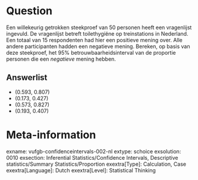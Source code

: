 Question
========
Een willekeurig getrokken steekproef van 50 personen heeft een vragenlijst ingevuld. De vragenlijst betreft toilethygiëne op treinstations in Nederland. Een totaal van 15 respondenten had hier een positieve mening over. Alle andere participanten hadden een negatieve mening. Bereken, op basis van deze steekproef, het 95% betrouwbaarheidsinterval van de proportie personen die een *negatieve* mening hebben. 

Answerlist
----------
* (0.593, 0.807) 
* (0.173, 0.427)
* (0.573, 0.827)
* (0.193, 0.407)

Meta-information
================
exname: vufgb-confidenceintervals-002-nl
extype: schoice
exsolution: 0010
exsection: Inferential Statistics/Confidence Intervals, Descriptive statistics/Summary Statistics/Proportion
exextra[Type]: Calculation, Case
exextra[Language]: Dutch
exextra[Level]: Statistical Thinking